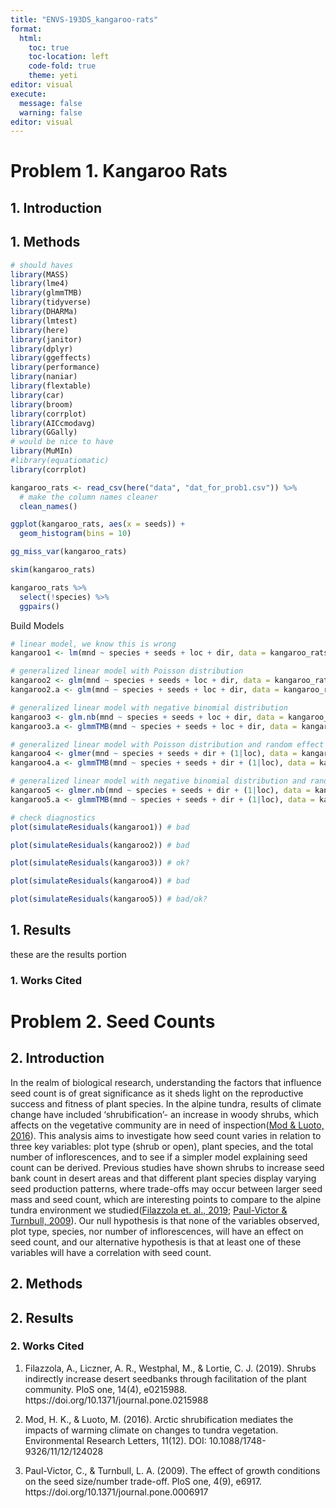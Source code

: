 ```yaml
---
title: "ENVS-193DS_kangaroo-rats"
format: 
  html:
    toc: true
    toc-location: left
    code-fold: true
    theme: yeti
editor: visual
execute: 
  message: false
  warning: false
editor: visual
---
```


# Problem 1. Kangaroo Rats

## 1. Introduction

## 1. Methods

```r
# should haves
library(MASS) 
library(lme4)
library(glmmTMB)
library(tidyverse)
library(DHARMa)
library(lmtest)
library(here)
library(janitor)
library(dplyr)
library(ggeffects)
library(performance)
library(naniar)
library(flextable)
library(car)
library(broom)
library(corrplot)
library(AICcmodavg)
library(GGally)
# would be nice to have
library(MuMIn)
#library(equatiomatic)
library(corrplot)
```

```r
kangaroo_rats <- read_csv(here("data", "dat_for_prob1.csv")) %>% 
  # make the column names cleaner
  clean_names()
```

```r
ggplot(kangaroo_rats, aes(x = seeds)) +
  geom_histogram(bins = 10)
```

```r
gg_miss_var(kangaroo_rats)
```

```r
skim(kangaroo_rats)
```

```r
kangaroo_rats %>% 
  select(!species) %>% 
  ggpairs()
```

Build Models

```r
# linear model, we know this is wrong
kangaroo1 <- lm(mnd ~ species + seeds + loc + dir, data = kangaroo_rats)

# generalized linear model with Poisson distribution
kangaroo2 <- glm(mnd ~ species + seeds + loc + dir, data = kangaroo_rats, family = "poisson")
kangaroo2.a <- glm(mnd ~ species + seeds + loc + dir, data = kangaroo_rats, family = "poisson")

# generalized linear model with negative binomial distribution
kangaroo3 <- glm.nb(mnd ~ species + seeds + loc + dir, data = kangaroo_rats)
kangaroo3.a <- glmmTMB(mnd ~ species + seeds + loc + dir, data = kangaroo_rats, family = "nbinom2")

# generalized linear model with Poisson distribution and random effect of site
kangaroo4 <- glmer(mnd ~ species + seeds + dir + (1|loc), data = kangaroo_rats, family = "poisson")
kangaroo4.a <- glmmTMB(mnd ~ species + seeds + dir + (1|loc), data = kangaroo_rats, family = "poisson")

# generalized linear model with negative binomial distribution and random effect of site
kangaroo5 <- glmer.nb(mnd ~ species + seeds + dir + (1|loc), data = kangaroo_rats)
kangaroo5.a <- glmmTMB(mnd ~ species + seeds + dir + (1|loc), data = kangaroo_rats, family = "nbinom2")
```

```r
# check diagnostics
plot(simulateResiduals(kangaroo1)) # bad

plot(simulateResiduals(kangaroo2)) # bad

plot(simulateResiduals(kangaroo3)) # ok?

plot(simulateResiduals(kangaroo4)) # bad

plot(simulateResiduals(kangaroo5)) # bad/ok?
```

## 1. Results

these are the results portion

### 1. Works Cited

# Problem 2. Seed Counts

## 2. Introduction

In the realm of biological research, understanding the factors that influence seed count is of great significance as it sheds light on the reproductive success and fitness of plant species. In the alpine tundra, results of climate change have included 'shrubification'- an increase in woody shrubs, which affects on the vegetative community are in need of inspection([Mod & Luoto, 2016](https://iopscience.iop.org/article/10.1088/1748-9326/11/12/124028/meta)). This analysis aims to investigate how seed count varies in relation to three key variables: plot type (shrub or open), plant species, and the total number of inflorescences, and to see if a simpler model explaining seed count can be derived. Previous studies have shown shrubs to increase seed bank count in desert areas and that different plant species display varying seed production patterns, where trade-offs may occur between larger seed mass and seed count, which are interesting points to compare to the alpine tundra environment we studied([Filazzola et. al., 2019](https://doi.org/10.1371/journal.pone.0215988); [Paul-Victor & Turnbull, 2009](https://doi.org/10.1371/journal.pone.0006917)). Our null hypothesis is that none of the variables observed, plot type, species, nor number of inflorescences, will have an effect on seed count, and our alternative hypothesis is that at least one of these variables will have a correlation with seed count.

## 2. Methods

## 2. Results

### 2. Works Cited

1.  Filazzola, A., Liczner, A. R., Westphal, M., & Lortie, C. J. (2019). Shrubs indirectly increase desert seedbanks through facilitation of the plant community. PloS one, 14(4), e0215988. https://doi.org/10.1371/journal.pone.0215988

2.  Mod, H. K., & Luoto, M. (2016). Arctic shrubification mediates the impacts of warming climate on changes to tundra vegetation. Environmental Research Letters, 11(12). DOI: 10.1088/1748-9326/11/12/124028

3.  Paul-Victor, C., & Turnbull, L. A. (2009). The effect of growth conditions on the seed size/number trade-off. PloS one, 4(9), e6917. https://doi.org/10.1371/journal.pone.0006917
